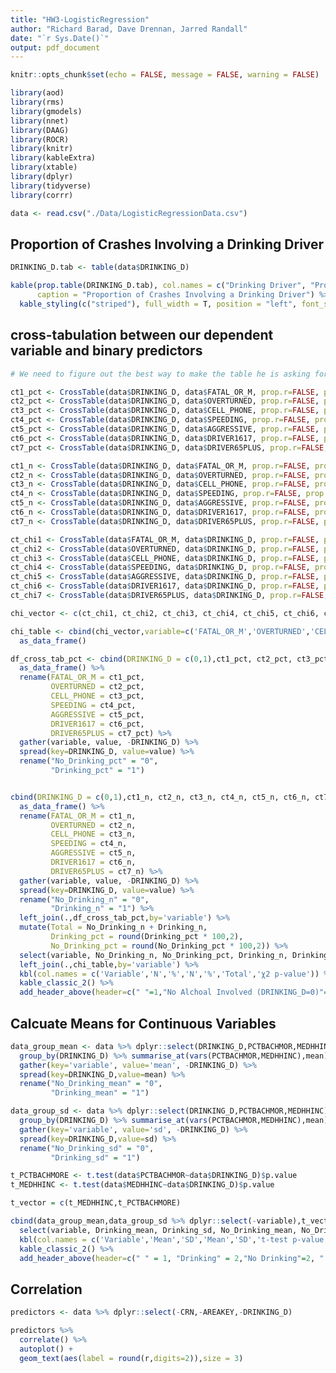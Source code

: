 ```yaml
---
title: "HW3-LogisticRegression"
author: "Richard Barad, Dave Drennan, Jarred Randall"
date: "`r Sys.Date()`"
output: pdf_document
---
```


```r
knitr::opts_chunk$set(echo = FALSE, message = FALSE, warning = FALSE)
```

```r
library(aod)
library(rms)
library(gmodels)
library(nnet)
library(DAAG)
library(ROCR)
library(knitr)
library(kableExtra)
library(xtable)
library(dplyr)
library(tidyverse)
library(corrr)
```

```r
data <- read.csv("./Data/LogisticRegressionData.csv")

```

## Proportion of Crashes Involving a Drinking Driver

```r

DRINKING_D.tab <- table(data$DRINKING_D)

kable(prop.table(DRINKING_D.tab), col.names = c("Drinking Driver", "Proportion"), 
      caption = "Proportion of Crashes Involving a Drinking Driver") %>%
  kable_styling(c("striped"), full_width = T, position = "left", font_size = 12)

```



## cross-tabulation between our dependent variable and binary predictors

```r

# We need to figure out the best way to make the table he is asking for

ct1_pct <- CrossTable(data$DRINKING_D, data$FATAL_OR_M, prop.r=FALSE, prop.t=FALSE, prop.chisq=FALSE)$prop.row[3:4]
ct2_pct <- CrossTable(data$DRINKING_D, data$OVERTURNED, prop.r=FALSE, prop.t=FALSE, prop.chisq=FALSE)$prop.row[3:4]
ct3_pct <- CrossTable(data$DRINKING_D, data$CELL_PHONE, prop.r=FALSE, prop.t=FALSE, prop.chisq=FALSE)$prop.row[3:4]
ct4_pct <- CrossTable(data$DRINKING_D, data$SPEEDING, prop.r=FALSE, prop.t=FALSE, prop.chisq=FALSE)$prop.row[3:4]
ct5_pct <- CrossTable(data$DRINKING_D, data$AGGRESSIVE, prop.r=FALSE, prop.t=FALSE, prop.chisq=FALSE)$prop.row[3:4]
ct6_pct <- CrossTable(data$DRINKING_D, data$DRIVER1617, prop.r=FALSE, prop.t=FALSE, prop.chisq=FALSE)$prop.row[3:4]
ct7_pct <- CrossTable(data$DRINKING_D, data$DRIVER65PLUS, prop.r=FALSE, prop.t=FALSE, prop.chisq=FALSE)$prop.row[3:4]

ct1_n <- CrossTable(data$DRINKING_D, data$FATAL_OR_M, prop.r=FALSE, prop.t=FALSE, prop.chisq=FALSE)$t[3:4]
ct2_n <- CrossTable(data$DRINKING_D, data$OVERTURNED, prop.r=FALSE, prop.t=FALSE, prop.chisq=FALSE)$t[3:4]
ct3_n <- CrossTable(data$DRINKING_D, data$CELL_PHONE, prop.r=FALSE, prop.t=FALSE, prop.chisq=FALSE)$t[3:4]
ct4_n <- CrossTable(data$DRINKING_D, data$SPEEDING, prop.r=FALSE, prop.t=FALSE, prop.chisq=FALSE)$t[3:4]
ct5_n <- CrossTable(data$DRINKING_D, data$AGGRESSIVE, prop.r=FALSE, prop.t=FALSE, prop.chisq=FALSE)$t[3:4]
ct6_n <- CrossTable(data$DRINKING_D, data$DRIVER1617, prop.r=FALSE, prop.t=FALSE, prop.chisq=FALSE)$t[3:4]
ct7_n <- CrossTable(data$DRINKING_D, data$DRIVER65PLUS, prop.r=FALSE, prop.t=FALSE, prop.chisq=FALSE)$t[3:4]
```

```r
ct_chi1 <- CrossTable(data$FATAL_OR_M, data$DRINKING_D, prop.r=FALSE, prop.t=FALSE, prop.chisq=FALSE, chisq=TRUE)$chisq$p.value
ct_chi2 <- CrossTable(data$OVERTURNED, data$DRINKING_D, prop.r=FALSE, prop.t=FALSE, prop.chisq=FALSE, chisq=TRUE)$chisq$p.value
ct_chi3 <- CrossTable(data$CELL_PHONE, data$DRINKING_D, prop.r=FALSE, prop.t=FALSE, prop.chisq=FALSE, chisq=TRUE)$chisq$p.value
ct_chi4 <- CrossTable(data$SPEEDING, data$DRINKING_D, prop.r=FALSE, prop.t=FALSE, prop.chisq=FALSE, chisq=TRUE)$chisq$p.value
ct_chi5 <- CrossTable(data$AGGRESSIVE, data$DRINKING_D, prop.r=FALSE, prop.t=FALSE, prop.chisq=FALSE, chisq=TRUE)$chisq$p.value
ct_chi6 <- CrossTable(data$DRIVER1617, data$DRINKING_D, prop.r=FALSE, prop.t=FALSE, prop.chisq=FALSE, chisq=TRUE)$chisq$p.value
ct_chi7 <- CrossTable(data$DRIVER65PLUS, data$DRINKING_D, prop.r=FALSE, prop.t=FALSE, prop.chisq=FALSE, chisq=TRUE)$chisq$p.value

chi_vector <- c(ct_chi1, ct_chi2, ct_chi3, ct_chi4, ct_chi5, ct_chi6, ct_chi7)

chi_table <- cbind(chi_vector,variable=c('FATAL_OR_M','OVERTURNED','CELL_PHONE','SPEEDING','AGGRESSIVE','DRIVER1617','DRIVER65PLUS')) %>%
  as_data_frame()
```

```r
df_cross_tab_pct <- cbind(DRINKING_D = c(0,1),ct1_pct, ct2_pct, ct3_pct, ct4_pct, ct5_pct, ct6_pct, ct7_pct) %>%
  as_data_frame() %>%
  rename(FATAL_OR_M = ct1_pct,
         OVERTURNED = ct2_pct,
         CELL_PHONE = ct3_pct,
         SPEEDING = ct4_pct,
         AGGRESSIVE = ct5_pct,
         DRIVER1617 = ct6_pct,
         DRIVER65PLUS = ct7_pct) %>%
  gather(variable, value, -DRINKING_D) %>%
  spread(key=DRINKING_D, value=value) %>%
  rename("No_Drinking_pct" = "0",
         "Drinking_pct" = "1")


cbind(DRINKING_D = c(0,1),ct1_n, ct2_n, ct3_n, ct4_n, ct5_n, ct6_n, ct7_n) %>%
  as_data_frame() %>%
  rename(FATAL_OR_M = ct1_n,
         OVERTURNED = ct2_n,
         CELL_PHONE = ct3_n,
         SPEEDING = ct4_n,
         AGGRESSIVE = ct5_n,
         DRIVER1617 = ct6_n,
         DRIVER65PLUS = ct7_n) %>%
  gather(variable, value, -DRINKING_D) %>%
  spread(key=DRINKING_D, value=value) %>%
  rename("No_Drinking_n" = "0",
         "Drinking_n" = "1") %>%
  left_join(.,df_cross_tab_pct,by='variable') %>%
  mutate(Total = No_Drinking_n + Drinking_n,
         Drinking_pct = round(Drinking_pct * 100,2),
         No_Drinking_pct = round(No_Drinking_pct * 100,2)) %>%
  select(variable, No_Drinking_n, No_Drinking_pct, Drinking_n, Drinking_pct,Total) %>%
  left_join(.,chi_table,by='variable') %>%
  kbl(col.names = c('Variable','N','%','N','%','Total','χ2 p-value')) %>%
  kable_classic_2() %>%
  add_header_above(header=c(" "=1,"No Alchoal Involved (DRINKING_D=0)"=2,"Alchoal Involved (DRINKING_D=1)"=2, " "=2))

```



## Calcuate Means for Continuous Variables

```r

data_group_mean <- data %>% dplyr::select(DRINKING_D,PCTBACHMOR,MEDHHINC) %>%
  group_by(DRINKING_D) %>% summarise_at(vars(PCTBACHMOR,MEDHHINC),mean) %>%
  gather(key='variable', value='mean', -DRINKING_D) %>%
  spread(key=DRINKING_D,value=mean) %>%
  rename("No_Drinking_mean" = "0",
         "Drinking_mean" = "1")

data_group_sd <- data %>% dplyr::select(DRINKING_D,PCTBACHMOR,MEDHHINC) %>%
  group_by(DRINKING_D) %>% summarise_at(vars(PCTBACHMOR,MEDHHINC),mean) %>%
  gather(key='variable', value='sd', -DRINKING_D) %>%
  spread(key=DRINKING_D,value=sd) %>%
  rename("No_Drinking_sd" = "0",
         "Drinking_sd" = "1")

```

```r
t_PCTBACHMORE <- t.test(data$PCTBACHMOR~data$DRINKING_D)$p.value
t_MEDHHINC <- t.test(data$MEDHHINC~data$DRINKING_D)$p.value

t_vector = c(t_MEDHHINC,t_PCTBACHMORE)

cbind(data_group_mean,data_group_sd %>% dplyr::select(-variable),t_vector) %>%
  select(variable, Drinking_mean, Drinking_sd, No_Drinking_mean, No_Drinking_sd,t_vector) %>%
  kbl(col.names = c('Variable','Mean','SD','Mean','SD','t-test p-value')) %>%
  kable_classic_2() %>%
  add_header_above(header=c(" " = 1, "Drinking" = 2,"No Drinking"=2, " "=1))

```

## Correlation

```r

predictors <- data %>% dplyr::select(-CRN,-AREAKEY,-DRINKING_D)

predictors %>% 
  correlate() %>% 
  autoplot() +
  geom_text(aes(label = round(r,digits=2)),size = 3)
```
